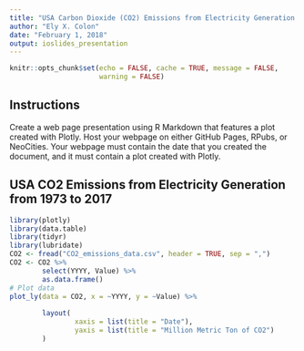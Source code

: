 ---
title: "USA Carbon Dioxide (CO2) Emissions from Electricity Generation from 1973 to 2017"
author: "Ely X. Colon"
date: "February 1, 2018"
output: ioslides_presentation
---

```{r setup, include=FALSE}
knitr::opts_chunk$set(echo = FALSE, cache = TRUE, message = FALSE,
                      warning = FALSE)
```

## Instructions

Create a web page presentation using R Markdown that features a plot created with Plotly. Host your webpage on either GitHub Pages, RPubs, or NeoCities. Your webpage must contain the date that you created the document, and it must contain a plot created with Plotly.

## USA CO2 Emissions from Electricity Generation from 1973 to 2017

```{r CO2, echo = FALSE}
library(plotly)
library(data.table)
library(tidyr)
library(lubridate)
CO2 <- fread("CO2_emissions_data.csv", header = TRUE, sep = ",")
CO2 <- CO2 %>%
        select(YYYY, Value) %>%
        as.data.frame()
# Plot data
plot_ly(data = CO2, x = ~YYYY, y = ~Value) %>%
        
        layout(
                xaxis = list(title = "Date"),
                yaxis = list(title = "Million Metric Ton of CO2")
        )

```